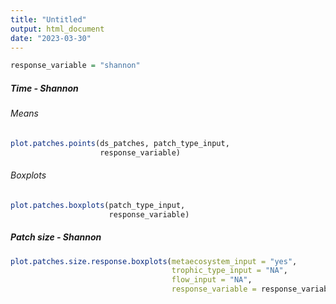 ```yaml
---
title: "Untitled"
output: html_document
date: "2023-03-30"
---
```


```r
response_variable = "shannon"
```

##### Time - Shannon {.tabset .tabset-dropdown}

###### Means

```r
plot.patches.points(ds_patches, patch_type_input,
                    response_variable)
```

###### Boxplots

```r
plot.patches.boxplots(patch_type_input,
                      response_variable)
```

##### Patch size - Shannon {.tabset .tabset-pills}

```r
plot.patches.size.response.boxplots(metaecosystem_input = "yes",
                                    trophic_type_input = "NA",
                                    flow_input = "NA",
                                    response_variable = response_variable)
```